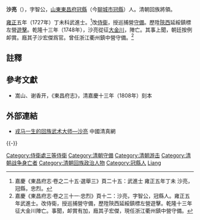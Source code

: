 '''沙亮'''（{{bd|？||1748年||catIdx=Sha沙}}），字智公，[[山東|山東]][[東昌府|東昌府]][[冠縣|冠縣]]（今[[聊城市|聊城市]][[冠縣|冠縣]]）人。清朝回族將領。

[[雍正|雍正]]五年（1727年）丁未科武進士。<ref>嘉慶《東昌府志·卷之二十五·選舉三》頁二十五：武進士 雍正五年丁未 沙亮，冠縣，忠烈。</ref>改[[侍衛|侍衛]]，授巡捕營[[守備|守備]]。歷陞[[陝西|陝西]]延綏鎮標左營[[遊擊|遊擊]]。乾隆十三年（1748年），沙亮從征[[大金川|大金川]]，陣亡。其事上聞，朝廷按例卹賞。廕其子沙宏傑爲官。曾任浙江衢州鎮中營守備。<ref>嘉慶《東昌府志·卷之三十一·忠烈》頁十二：沙亮，字智公，冠縣人。雍正五年武進士。改侍衛，授巡捕營守備，歷陞陝西延綏鎮標左營遊擊。乾隆十三年征大金川陣亡。事聞，卹賞有加，廕其子宏傑，現任浙江衢州鎮中營守備。</ref>

==註釋==
{{reflist}}

==參考文獻==
*嵩山、谢香开，《東昌府志》，清嘉慶十三年（1808年）刻本

==外部連結==
*[http://musilin.net.cn/2010/0714/46009.html 戎马一生的回族武术大师—沙亮] {{Wayback|url=http://musilin.net.cn/2010/0714/46009.html |date=20100919012424 }} 中國清真網

{{-}}
{{雍正五年丁未科武殿試金榜}}
{{DEFAULTSORT:Sha沙}}
[[Category:侍衛處三等侍衛|Category:侍衛處三等侍衛]]
[[Category:清朝守備|Category:清朝守備]]
[[Category:清朝游击|Category:清朝游击]]
[[Category:清朝战争身亡者|Category:清朝战争身亡者]]
[[Category:清朝回族政治人物|Category:清朝回族政治人物]]
[[Category:冠縣人|Category:冠縣人]]
[[Category:沙姓|Liang]]